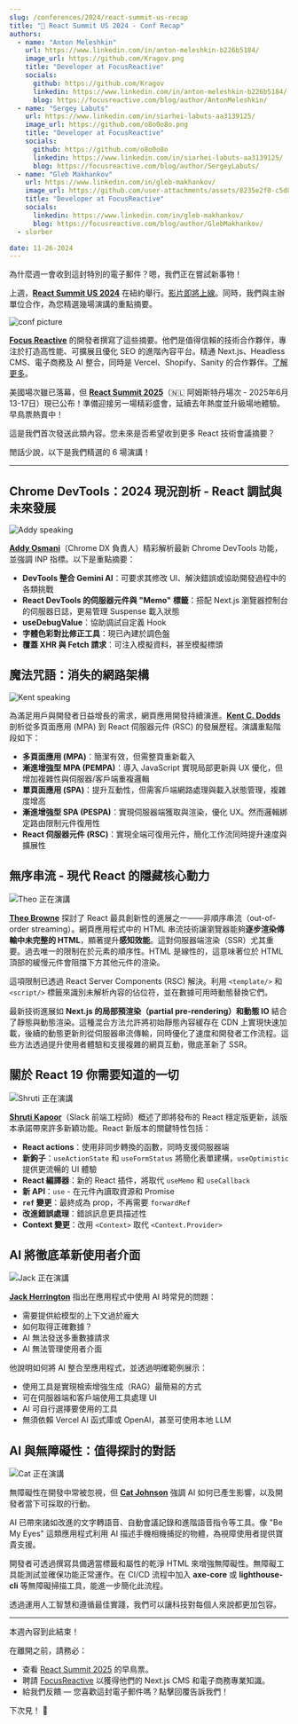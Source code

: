 ```yaml
---
slug: /conferences/2024/react-summit-us-recap
title: "📅 React Summit US 2024 - Conf Recap"
authors:
  - name: "Anton Meleshkin"
    url: https://www.linkedin.com/in/anton-meleshkin-b226b5184/
    image_url: https://github.com/Kragov.png
    title: "Developer at FocusReactive"
    socials:
      github: https://github.com/Kragov
      linkedin: https://www.linkedin.com/in/anton-meleshkin-b226b5184/
      blog: https://focusreactive.com/blog/author/AntonMeleshkin/
  - name: "Sergey Labuts"
    url: https://www.linkedin.com/in/siarhei-labuts-aa3139125/
    image_url: https://github.com/o8o0o8o.png
    title: "Developer at FocusReactive"
    socials:
      github: https://github.com/o8o0o8o
      linkedin: https://www.linkedin.com/in/siarhei-labuts-aa3139125/
      blog: https://focusreactive.com/blog/author/SergeyLabuts/
  - name: "Gleb Makhankov"
    url: https://www.linkedin.com/in/gleb-makhankov/
    image_url: https://github.com/user-attachments/assets/8235e2f0-c5d8-4dd5-89ea-305fb47a8285
    title: "Developer at FocusReactive"
    socials:
      linkedin: https://www.linkedin.com/in/gleb-makhankov/
      blog: https://focusreactive.com/blog/author/GlebMakhankov/
  - slorber

date: 11-26-2024
---
```


為什麼週一會收到這封特別的電子郵件？嗯，我們正在嘗試新事物！

上週，**[React Summit US 2024](https://reactsummit.us?utm_source=Newsletter&utm_medium=thisweekinreact)** 在紐約舉行。[影片即將上線](https://gitnation.com/events/react-summit-us-2024/talks)。同時，我們與主辦單位合作，為您精選幾場演講的重點摘要。

<!-- truncate -->

![conf picture](/emails/conferences/2024/react-summit-us/conf.jpg)

**[Focus Reactive](https://focusreactive.com?utm_source=Newsletter&utm_medium=thisweekinreact)** 的開發者撰寫了這些摘要。他們是值得信賴的技術合作夥伴，專注於打造高性能、可擴展且優化 SEO 的進階內容平台。精通 Next.js、Headless CMS、電子商務及 AI 整合，同時是 Vercel、Shopify、Sanity 的合作夥伴。[了解更多](https://focusreactive.com?utm_source=Newsletter&utm_medium=thisweekinreact)。

美國場次雖已落幕，但 **[React Summit 2025](https://reactsummit.com?utm_source=Newsletter&utm_medium=thisweekinreact)**（🇳🇱 阿姆斯特丹場次 - 2025年6月13-17日）現已公布！準備迎接另一場精彩盛會，延續去年熱度並升級場地體驗。早鳥票熱賣中！

這是我們首次發送此類內容。您未來是否希望收到更多 React 技術會議摘要？

閒話少說，以下是我們精選的 6 場演講！

<SubscribeFormEmbed placement="top" />

---

## Chrome DevTools：2024 現況剖析 - React 調試與未來發展

![Addy speaking](/emails/conferences/2024/react-summit-us/addy.jpg)

**[Addy Osmani](https://bsky.app/profile/addyosmani.bsky.social)**（Chrome DX 負責人）精彩解析最新 Chrome DevTools 功能，並強調 INP 指標。以下是重點摘要：

- **DevTools 整合 Gemini AI**：可要求其修改 UI、解決錯誤或協助開發過程中的各類挑戰
- **React DevTools 的伺服器元件與 "Memo" 標籤**：搭配 Next.js 瀏覽器控制台的伺服器日誌，更易管理 Suspense 載入狀態
- **useDebugValue**：協助調試自定義 Hook
- **字體色彩對比修正工具**：現已內建於調色盤
- **覆蓋 XHR 與 Fetch 請求**：可注入模擬資料，甚至模擬標頭

## 魔法咒語：消失的網路架構

![Kent speaking](/emails/conferences/2024/react-summit-us/kent.jpg)

為滿足用戶與開發者日益增長的需求，網頁應用開發持續演進。**[Kent C. Dodds](https://bsky.app/profile/kentcdodds.com)** 剖析從多頁面應用 (MPA) 到 React 伺服器元件 (RSC) 的發展歷程。演講重點階段如下：

- **多頁面應用 (MPA)**：簡潔有效，但需整頁重新載入
- **漸進增強型 MPA (PEMPA)**：導入 JavaScript 實現局部更新與 UX 優化，但增加複雜性與伺服器/客戶端重複邏輯
- **單頁面應用 (SPA)**：提升互動性，但需客戶端網路處理與載入狀態管理，複雜度增高
- **漸進增強型 SPA (PESPA)**：實現伺服器端獲取與渲染，優化 UX。然而邏輯綁定路由限制元件復用性
- **React 伺服器元件 (RSC)**：實現全端可復用元件，簡化工作流同時提升速度與擴展性

## 無序串流 - 現代 React 的隱藏核心動力

![Theo 正在演講](/emails/conferences/2024/react-summit-us/theo.jpg)

**[Theo Browne](https://bsky.app/profile/t3.gg)** 探討了 React 最具創新性的進展之一——非順序串流（out-of-order streaming）。網頁應用程式中的 HTML 串流技術讓瀏覽器能夠**逐步渲染傳輸中未完整的 HTML**，顯著提升**感知效能**。這對伺服器端渲染（SSR）尤其重要。過去唯一的限制在於元素的順序性。HTML 是線性的，這意味著位於 HTML 頂部的緩慢元件會阻擋下方其他元件的渲染。

這項限制已透過 React Server Components (RSC) 解決。利用 `<template/>` 和 `<script/>` 標籤來識別未解析內容的佔位符，並在數據可用時動態替換它們。

最新技術進展如 **Next.js 的局部預渲染（partial pre-rendering）和動態 IO** 結合了靜態與動態渲染。這種混合方法允許將初始靜態內容緩存在 CDN 上實現快速加載，後續的動態更新則從伺服器串流傳輸，同時優化了速度和開發者工作流程。這些方法透過提升使用者體驗和支援複雜的網頁互動，徹底革新了 SSR。

<SubscribeFormEmbed placement="middle" />

## 關於 React 19 你需要知道的一切

![Shruti 正在演講](/emails/conferences/2024/react-summit-us/shruti.jpg)

**[Shruti Kapoor](https://bsky.app/profile/shrutikapoor08.bsky.social)**（Slack 前端工程師）概述了即將發布的 React 穩定版更新，該版本承諾帶來許多新穎功能。React 新版本的關鍵特性包括：

- **React actions**：使用非同步轉換的函數，同時支援伺服器端
- **新鉤子**：`useActionState` 和 `useFormStatus` 將簡化表單建構，`useOptimistic` 提供更流暢的 UI 體驗
- **React 編譯器**：新的 React 插件，將取代 `useMemo` 和 `useCallback`
- **新 API**：`use` - 在元件內讀取資源和 Promise
- **`ref` 變更**：最終成為 prop，不再需要 `forwardRef`
- **改進錯誤處理**：錯誤訊息更具描述性
- **Context 變更**：改用 `<Context>` 取代 `<Context.Provider>`

## AI 將徹底革新使用者介面

![Jack 正在演講](/emails/conferences/2024/react-summit-us/jack.jpg)

**[Jack Herrington](https://bsky.app/profile/jherr.dev)** 指出在應用程式中使用 AI 時常見的問題：

- 需要提供給模型的上下文過於龐大
- 如何取得正確數據？
- AI 無法發送多重數據請求
- AI 無法管理使用者介面

他說明如何將 AI 整合至應用程式，並透過明確範例展示：

- 使用工具是實現檢索增強生成（RAG）最簡易的方式
- 可在伺服器端和客戶端使用工具處理 UI
- AI 可自行選擇要使用的工具
- 無須依賴 Vercel AI 函式庫或 OpenAI，甚至可使用本地 LLM

## AI 與無障礙性：值得探討的對話

![Cat 正在演講](/emails/conferences/2024/react-summit-us/cat.jpg)

無障礙性在開發中常被忽視，但 **[Cat Johnson](https://www.linkedin.com/in/catandthemachines/)** 強調 AI 如何已產生影響，以及開發者當下可採取的行動。

AI 已帶來諸如改進的文字轉語音、自動會議記錄和進階語音指令等工具。像 "Be My Eyes" 這類應用程式利用 AI 描述手機相機捕捉的物體，為視障使用者提供寶貴支援。

開發者可透過撰寫具備適當標籤和屬性的乾淨 HTML 來增強無障礙性。無障礙工具能測試並確保功能正常運作。在 CI/CD 流程中加入 **axe-core** 或 **lighthouse-cli** 等無障礙掃描工具，能進一步簡化此流程。

透過運用人工智慧和遵循最佳實踐，我們可以讓科技對每個人來說都更加包容。

---

本週內容到此結束！

在離開之前，請務必：

- 查看 [React Summit 2025](https://reactsummit.com?utm_source=Newsletter&utm_medium=thisweekinreact) 的早鳥票。
- 聘請 [FocusReactive](https://focusreactive.com/?utm_source=Newsletter&utm_medium=thisweekinreact) 以獲得他們的 Next.js CMS 和電子商務專業知識。
- 給我們反饋 — 您喜歡這封電子郵件嗎？點擊回覆告訴我們！

下次見！ 👋
